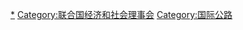 {{main|亞洲公路網}}
{{Commonscat|Asian Highway Network}}

[[Category:亚洲跨国公路|*]]
[[Category:联合国经济和社会理事会‎|Category:联合国经济和社会理事会‎]]
[[Category:国际公路‎|Category:国际公路‎]]